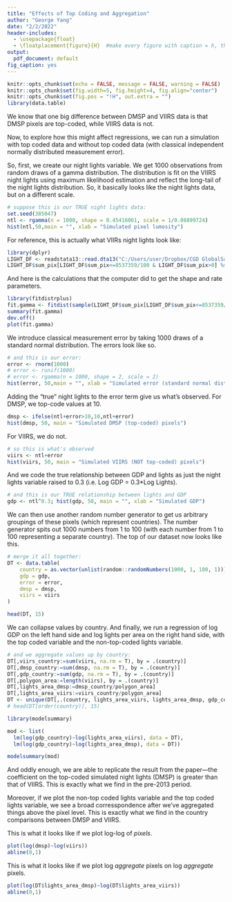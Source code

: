 ```yaml
---
title: "Effects of Top Coding and Aggregation"
author: "George Yang"
date: "2/2/2022"
header-includes:
  - \usepackage{float}
  - \floatplacement{figure}{H}  #make every figure with caption = h, this was the fix
output:
  pdf_document: default
fig_caption: yes
---
```


```r
knitr::opts_chunk$set(echo = FALSE, message = FALSE, warning = FALSE)
knitr::opts_chunk$set(fig.width=5, fig.height=4, fig.align="center") 
knitr::opts_chunk$set(fig.pos = "!H", out.extra = "")
library(data.table)
```

We know that one big difference between DMSP and VIIRS data is that DMSP pixels are top-coded, while VIIRS data is not. 

Now, to explore how this might affect regressions, we can run a simulation with top coded data and without top coded data (with classical independent normally distributed measurement error).

So, first, we create our night lights variable. We get 1000 observations from random draws of a gamma distribution. The distribution is fit on the VIIRS night lights using maximum likelihood estimation and reflect the long-tail of the night lights distribution. So, it basically looks like the night lights data, but on a different scale. 

```r
# suppose this is our TRUE night lights data:
set.seed(385047)
ntl <- rgamma(n = 1000, shape = 0.45416061, scale = 1/0.08899724)
hist(ntl,50,main = "", xlab = "Simulated pixel lumosity")
```

For reference, this is actually what VIIRs night lights look like:

```r
library(dplyr)
LIGHT_DF <- readstata13::read.dta13("C:/Users/user/Dropbox/CGD GlobalSat/HF_measures/input/NTL_appended2.dta")
LIGHT_DF$sum_pix[LIGHT_DF$sum_pix<=8537359/100 & LIGHT_DF$sum_pix>0] %>% hist(1000,main = "", xlab = "Actual night lights pixel lumosity")
```

And here is the calculations that the computer did to get the shape and rate parameters.

```r
library(fitdistrplus)
fit.gamma <- fitdist(sample(LIGHT_DF$sum_pix[LIGHT_DF$sum_pix<=8537359/100 & LIGHT_DF$sum_pix>0]/1000, 10000), distr = "gamma", method = "mle")
summary(fit.gamma)
dev.off()
plot(fit.gamma)

```

We introduce classical measurement error by taking 1000 draws of a standard normal distribution. The errors look like so. 

```r
# and this is our error:
error <- rnorm(1000)
# error <- runif(1000)
# error <- rgamma(n = 1000, shape = 2, scale = 2)
hist(error, 50,main = "", xlab = "Simulated error (standard normal distribution)")
```

Adding the "true" night lights to the error term give us what's observed.
For DMSP, we top-code values at 10.

```r
dmsp <- ifelse(ntl+error>10,10,ntl+error)
hist(dmsp, 50, main = "Simulated DMSP (top-coded) pixels")
```


For VIIRS, we do not.

```r
# so this is what's observed
viirs <- ntl+error
hist(viirs, 50, main = "Simulated VIIRS (NOT top-coded) pixels")
```

And we code the true relationship between GDP and lights as just the night lights variable raised to 0.3 (i.e. Log GDP = 0.3*Log Lights).

```r
# and this is our TRUE relationship between lights and GDP
gdp <- ntl^0.3; hist(gdp, 50, main = "", xlab = "Simulated GDP")
```

We can then use another random number generator to get us arbitrary groupings of these pixels (which represent countries). The number generator spits out 1000 numbers from 1 to 100 (with each number from 1 to 100 representing a separate country). The top of our dataset now looks like this.

```r
# merge it all together:
DT <- data.table(
    country = as.vector(unlist(random::randomNumbers(1000, 1, 100, 1))),
    gdp = gdp,
    error = error,
    dmsp = dmsp,
    viirs = viirs
)

head(DT, 15)
```

We can collapse values by country. And finally, we run a regression of log GDP on the left hand side and log lights per area on the right hand side, with the top coded variable and the non-top-coded lights variable. 


```r
# and we aggregate values up by country:
DT[,viirs_country:=sum(viirs, na.rm = T), by = .(country)]
DT[,dmsp_country:=sum(dmsp, na.rm = T), by = .(country)]
DT[,gdp_country:=sum(gdp, na.rm = T), by = .(country)]
DT[,polygon_area:=length(viirs), by = .(country)]
DT[,lights_area_dmsp:=dmsp_country/polygon_area]
DT[,lights_area_viirs:=viirs_country/polygon_area]
DT <- unique(DT[,.(country, lights_area_viirs, lights_area_dmsp, gdp_country)])
# head(DT[order(country)], 15)
```


```r

library(modelsummary)

mod <- list(
  lm(log(gdp_country)~log(lights_area_viirs), data = DT),
  lm(log(gdp_country)~log(lights_area_dmsp), data = DT))

modelsummary(mod)

```

And oddly enough, we are able to replicate the result from the paper---the coefficient on the top-coded simulated night lights (DMSP) is greater than that of VIIRS. This is exactly what we find in the pre-2013 period. 

Moreover, if we plot the non-top coded lights variable and the top coded lights variable, we see a broad corresspondence after we've aggregated things above the pixel level. This is exactly what we find in the country comparisons between DMSP and VIIRS. 

This is what it looks like if we plot log-log of *pixels*.

```r
plot(log(dmsp)~log(viirs))
abline(0,1)
```

This is what it looks like if we plot log *aggregate* pixels on log *aggregate* pixels.

```r
plot(log(DT$lights_area_dmsp)~log(DT$lights_area_viirs))
abline(0,1)
```



















